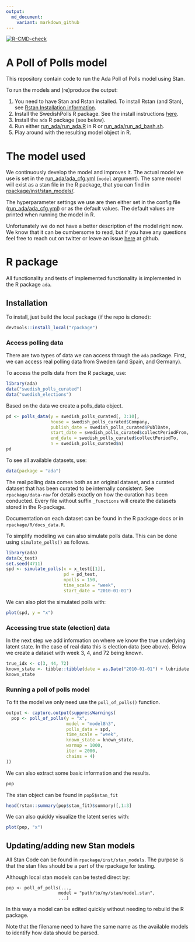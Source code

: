 ```yaml
---
output:
  md_document:
    variant: markdown_github
---
```


<!-- badges: start -->
[![R-CMD-check](https://github.com/MansMeg/ada_pop/workflows/R-CMD-check/badge.svg)](https://github.com/MansMeg/ada_code/actions)
<!-- badges: end -->
  
<!-- README.md is generated from README.Rmd. Please edit that file -->

# A Poll of Polls model

This repository contain code to run the Ada Poll of Polls model using Stan.

To run the models and (re)produce the output:

1. You need to have Stan and Rstan installed. To install Rstan (and Stan), see [Rstan Installation information](https://mc-stan.org/users/interfaces/rstan.html).
2. Install the SwedishPolls R package. See the install instructions [here](https://github.com/MansMeg/SwedishPolls).
3. Install the ``ada`` R package (see below). 
4. Run either [run_ada/run_ada.R](https://github.com/MansMeg/ada_code/blob/main/run_ada/run_ada.R) in R or [run_ada/run_ad_bash.sh](https://github.com/MansMeg/ada_code/blob/main/run_ada/run_ada_bash.sh).
5. Play around with the resulting model object in R.


# The model used

We continuously develop the model and improves it. The actual model we use is set in the [run_ada/ada_cfg.yml](https://github.com/MansMeg/ada_code/blob/main/run_ada/ada_cfg.yml) (``model`` argument). The same model will exist as a stan file in the R package, that you can find in [rpackage/inst/stan_models/](https://github.com/MansMeg/ada_code/blob/main/rpackage/inst/stan_models/). 

The hyperparameter settings we use are then either set in the config file ([run_ada/ada_cfg.yml](https://github.com/MansMeg/ada_code/blob/main/run_ada/ada_cfg.yml)) or as the default values. The default values are printed when running the model in R.

Unfortunately we do not have a better description of the model right now. We know that it can be cumbersome to read, but if you have any questions feel free to reach out on twitter or leave an issue [here](https://github.com/MansMeg/ada_code/issues) at github.

# R package 

All functionality and tests of implemented functionality is implemented in the R package `ada`.

## Installation
To install, just build the local package (if the repo is cloned):
```r
devtools::install_local("rpackage")
```

### Access polling data

There are two types of data we can access through the `ada` package. First, we can access real polling data from Sweden (and Spain, and Germany).

To access the polls data from the R package, use:
```r
library(ada)
data("swedish_polls_curated")
data("swedish_elections")
```

Based on the data we create a polls_data object.

```r
pd <- polls_data(y = swedish_polls_curated[, 3:10],
                 house = swedish_polls_curated$Company,
                 publish_date = swedish_polls_curated$PublDate,
                 start_date = swedish_polls_curated$collectPeriodFrom,
                 end_date = swedish_polls_curated$collectPeriodTo,
                 n = swedish_polls_curated$n)
pd
```

To see all available datasets, use:
```r
data(package = "ada")
```

The real polling data comes both as an original dataset, and a curated dataset that has been curated to be internally consistent. See `rpackage/data-raw` for details exactly on how the curation has been conducted. Every file without suffix `_functions` will create the datasets stored in the R-package.

Documentation on each dataset can be found in the R package docs or in `rpackage/R/docs_data.R`.

To simplify modeling we can also simulate polls data. This can be done using ```simulate_polls()``` as follows.

```r
library(ada)
data(x_test)
set.seed(4711)
spd <- simulate_polls(x = x_test[[1]],
                      pd = pd_test,
                      npolls = 150,
                      time_scale = "week",
                      start_date = "2010-01-01")
```

We can also plot the simulated polls with:
```r
plot(spd, y = "x")
```

### Accessing true state (election) data

In the next step we add information on where we know the true underlying latent state. In the case of real data this is election data (see above). Below we create a dataset with week 3, 4, and 72 being known.

```r
true_idx <- c(3, 44, 72)
known_state <- tibble::tibble(date = as.Date("2010-01-01") + lubridate::weeks(true_idx), x = x_test[[1]][true_idx])
known_state
```


### Running a poll of polls model

To fit the model we only need use the `poll_of_polls()` function.

```r
output <- capture.output(suppressWarnings(
  pop <- poll_of_polls(y = "x",
                       model = "model8h3",
                       polls_data = spd,
                       time_scale = "week",
                       known_state = known_state,
                       warmup = 1000, 
                       iter = 2000, 
                       chains = 4)
))
```

We can also extract some basic information and the results. 

```r
pop
```

The stan object can be found in ```pop5$stan_fit```

```r
head(rstan::summary(pop$stan_fit)$summary)[,1:3]
```

We can also quickly visualize the latent series with:

```r
plot(pop, "x")
```


## Updating/adding new Stan models 

All Stan Code can be found in `rpackage/inst/stan_models`. The purpose is that the stan files should be a part of the rpackage for testing. 

Although local stan models can be tested direct by:

```
pop <- poll_of_polls(...,
                    model = "path/to/my/stan/model.stan",
                    ...)
```

In this way a model can be edited quickly without needing to rebuild the R package.

Note that the filename need to have the same name as the available models to identify how data should be parsed.


